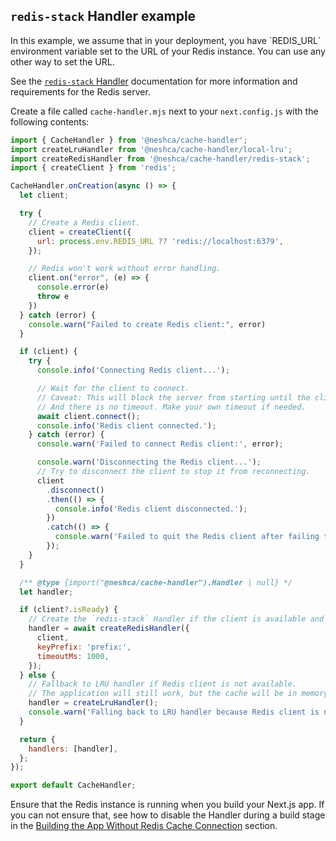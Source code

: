 
## `redis-stack` Handler example

<Callout type="info">
  In this example, we assume that in your deployment, you have `REDIS_URL` environment variable set to the URL of your
  Redis instance. You can use any other way to set the URL.
</Callout>

See the [`redis-stack` Handler](/handlers/redis-stack) documentation for more information and requirements for the Redis server.

Create a file called `cache-handler.mjs` next to your `next.config.js` with the following contents:

```js filename="cache-handler.mjs" copy
import { CacheHandler } from '@neshca/cache-handler';
import createLruHandler from '@neshca/cache-handler/local-lru';
import createRedisHandler from '@neshca/cache-handler/redis-stack';
import { createClient } from 'redis';

CacheHandler.onCreation(async () => {
  let client;

  try {
    // Create a Redis client.
    client = createClient({
      url: process.env.REDIS_URL ?? 'redis://localhost:6379',
    });

    // Redis won't work without error handling.
    client.on("error", (e) => {
      console.error(e)
      throw e
    })
  } catch (error) {
    console.warn("Failed to create Redis client:", error)
  }

  if (client) {
    try {
      console.info('Connecting Redis client...');

      // Wait for the client to connect.
      // Caveat: This will block the server from starting until the client is connected.
      // And there is no timeout. Make your own timeout if needed.
      await client.connect();
      console.info('Redis client connected.');
    } catch (error) {
      console.warn('Failed to connect Redis client:', error);

      console.warn('Disconnecting the Redis client...');
      // Try to disconnect the client to stop it from reconnecting.
      client
        .disconnect()
        .then(() => {
          console.info('Redis client disconnected.');
        })
        .catch(() => {
          console.warn('Failed to quit the Redis client after failing to connect.');
        });
    }
  }

  /** @type {import("@neshca/cache-handler").Handler | null} */
  let handler;

  if (client?.isReady) {
    // Create the `redis-stack` Handler if the client is available and connected.
    handler = await createRedisHandler({
      client,
      keyPrefix: 'prefix:',
      timeoutMs: 1000,
    });
  } else {
    // Fallback to LRU handler if Redis client is not available.
    // The application will still work, but the cache will be in memory only and not shared.
    handler = createLruHandler();
    console.warn('Falling back to LRU handler because Redis client is not available.');
  }

  return {
    handlers: [handler],
  };
});

export default CacheHandler;
```

Ensure that the Redis instance is running when you build your Next.js app. If you can not ensure that, see how to disable the Handler during a build stage in the [Building the App Without Redis Cache Connection](/configuration/opt-out-cache-on-build) section.
